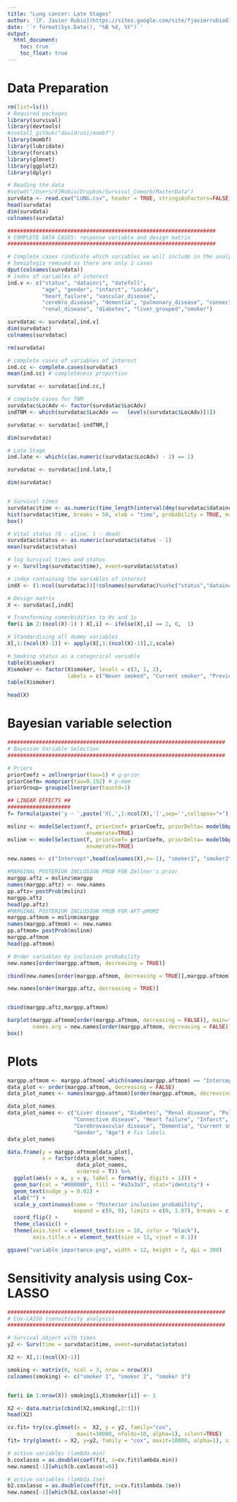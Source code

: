 ```yaml
---
title: "Lung cancer: Late Stages"
author: '[F. Javier Rubio](https://sites.google.com/site/fjavierrubio67/), Danilo Alvares, Daniel Redondo-Sanchez and Miguel Angel Luque-Fernandez'
date: '`r format(Sys.Date(), "%B %d, %Y")`'
output:
  html_document:
    toc: true
    toc_float: true
---
```


# Data Preparation


```r
rm(list=ls())
# Required packages
library(survival)
library(devtools)
#install_github("davidrusi/mombf")
library(mombf)
library(lubridate)
library(forcats)
library(glmnet)
library(ggplot2)
library(dplyr)

# Reading the data
#setwd("/Users/FJRubio/Dropbox/Survival_Comorb/MasterData")
survdata <- read.csv("LUNG.csv", header = TRUE, stringsAsFactors=FALSE)
head(survdata)
dim(survdata)
colnames(survdata)

##################################################################
# COMPLETE DATA CASES: response variable and design matrix
##################################################################

# Complete cases (indicate which variables we will include in the analysis only)
# hemiplegia removed as there are only 2 cases
dput(colnames(survdata))
# index of variables of interest
ind.v <- c("status", "datainci", "datefoll", 
           "age", "gender", "infarct", "LocAdv", 
           "heart_failure", "vascular_disease", 
           "cerebro_disease", "dementia", "pulmonary_disease", "connective_disease", 
           "renal_disease", "diabetes", "liver_grouped","smoker")

survdatac <- survdata[,ind.v]
dim(survdatac)
colnames(survdatac)

rm(survdata)

# complete cases of variables of interest
ind.cc <- complete.cases(survdatac) 
mean(ind.cc) # completeness proportion

survdatac <- survdatac[ind.cc,]

# complete cases for TNM
survdatac$LocAdv <- factor(survdatac$LocAdv)
indTNM <- which(survdatac$LocAdv ==   levels(survdatac$LocAdv)[1]) 

survdatac <- survdatac[-indTNM,]

dim(survdatac)

# Late Stage
ind.late <- which(c(as.numeric(survdatac$LocAdv) - 2) == 1)

survdatac <- survdatac[ind.late,]

dim(survdatac)


# Survival times
survdatac$time <- as.numeric(time_length(interval(dmy(survdatac$datainci), dmy(survdatac$datefoll)), "year"))
hist(survdatac$time, breaks = 50, xlab = "time", probability = TRUE, main = "")
box()

# Vital status (0 - alive, 1 - dead)
survdatac$status <- as.numeric(survdatac$status - 1)
mean(survdatac$status)

# log Survival times and status
y <- Surv(log(survdatac$time), event=survdatac$status)

# index containing the variables of interest
indX <- (1:ncol(survdatac))[!colnames(survdatac)%in%c("status","datainci","datefoll","time","LocAdv")] 

# Design matrix
X <- survdatac[,indX] 

# Transforming comorbidities to 0s and 1s
for(i in 2:(ncol(X)-1) ) X[,i] <- ifelse(X[,i] == 2, 0,  1) 

# Standardising all dummy variables
X[,1:(ncol(X)-1)] <- apply(X[,1:(ncol(X)-1)],2,scale) 

# Smoking status as a categorical variable
table(X$smoker)
X$smoker <- factor(X$smoker, levels = c(3, 1, 2),
                   labels = c("Never smoked", "Current smoker", "Previous smoker"), ordered = T)
table(X$smoker)

head(X)
```

# Bayesian variable selection

```r
#####################################################################
# Bayesian Variable Selection
#####################################################################

# Priors
priorCoefz = zellnerprior(tau=1) # g-prior
priorCoefm= momprior(tau=0.192) # p-mom
priorGroup= groupzellnerprior(taustd=1)

## LINEAR EFFECTS ##
####################
f= formula(paste('y ~ ',paste('X[,',1:ncol(X),']',sep='',collapse="+"),sep=''))

mslinz <- modelSelection(f, priorCoef= priorCoefz, priorDelta= modelbbprior(1,1), priorGroup=priorGroup, 
                         enumerate=TRUE)
mslinm <- modelSelection(f, priorCoef= priorCoefm, priorDelta= modelbbprior(1,1), priorGroup=priorGroup, 
                         enumerate=TRUE)

new.names <- c("Intercept",head(colnames(X),n=-1), "smoker1", "smoker2")

#MARGINAL POSTERIOR INCLUSION PROB FOR Zellner's prior
margpp.aftz = mslinz$margpp
names(margpp.aftz) <- new.names
pp.aftz= postProb(mslinz)
margpp.aftz
head(pp.aftz)
#MARGINAL POSTERIOR INCLUSION PROB FOR AFT-pMOMZ 
margpp.aftmom = mslinm$margpp
names(margpp.aftmom) <- new.names
pp.aftmom= postProb(mslinm)
margpp.aftmom
head(pp.aftmom)

# Order variables by inclusion probability
new.names[order(margpp.aftmom, decreasing = TRUE)]

cbind(new.names[order(margpp.aftmom, decreasing = TRUE)],margpp.aftmom[order(margpp.aftmom, decreasing = TRUE)])

new.names[order(margpp.aftz, decreasing = TRUE)]


cbind(margpp.aftz,margpp.aftmom)

barplot(margpp.aftmom[order(margpp.aftmom, decreasing = FALSE)], main="Inclusion Probability", horiz=TRUE,
        names.arg = new.names[order(margpp.aftmom, decreasing = FALSE)],las=1, cex.names = 0.5)
box()
```

# Plots 

```r
margpp.aftmom <- margpp.aftmom[-which(names(margpp.aftmom) == "Intercept")]
data_plot <- order(margpp.aftmom, decreasing = FALSE)
data_plot_names <- names(margpp.aftmom)[order(margpp.aftmom, decreasing = FALSE)]

data_plot_names
data_plot_names <- c("Liver disease", "Diabetes", "Renal disease", "Pulmonary disease", 
                     "Connective disease", "Heart failure", "Infarct", "Vascular disease",
                     "Cerebrovascular disease", "Dementia", "Current smoker", "Previous smoker",  
                     "Gender", "Age") # Fix labels
data_plot_names

data.frame(y = margpp.aftmom[data_plot],
           x = factor(data_plot_names,
                      data_plot_names,
                      ordered = T)) %>% 
  ggplot(aes(x = x, y = y, label = format(y, digits = 1))) + 
  geom_bar(col = "#000000", fill = "#a3a3a3", stat="identity") +
  geom_text(nudge_y = 0.02) + 
  xlab("") +
  scale_y_continuous(name = "Posterior inclusion probability",
                     expand = c(0, 0), limits = c(0, 1.07), breaks = c(0:10)/10) + 
  coord_flip() +
  theme_classic() + 
  theme(axis.text = element_text(size = 10, color = "black"),
        axis.title.x = element_text(size = 13, vjust = 0.1))

ggsave("variable_importance.png", width = 12, height = 7, dpi = 300)
```

# Sensitivity analysis using Cox-LASSO

```r

#####################################################################
# Cox-LASSO (sensitivity analysis)
#####################################################################

# Survival object with times
y2 <- Surv(time = survdatac$time, event=survdatac$status)

X2 <- X[,1:(ncol(X)-1)]

smoking <- matrix(0, ncol = 3, nrow = nrow(X))
colnames(smoking) <- c("smoker 1", "smoker 2", "smoker 3")


for(i in 1:nrow(X)) smoking[i,X$smoker[i]] <- 1

X2 <- data.matrix(cbind(X2,smoking[,2:3]))
head(X2)

cv.fit= try(cv.glmnet(x =  X2, y = y2, family="cox", 
                      maxit=10000, nfolds=10, alpha=1), silent=TRUE)
fit= try(glmnet(x = X2, y=y2, family = "cox", maxit=10000, alpha=1), silent=TRUE)

# active variables (lambda.min)
b.coxlasso = as.double(coef(fit, s=cv.fit$lambda.min))
new.names[-1][which(b.coxlasso!=0)]

# active variables (lambda.1se)
b2.coxlasso = as.double(coef(fit, s=cv.fit$lambda.1se))
new.names[-1][which(b2.coxlasso!=0)]
```

